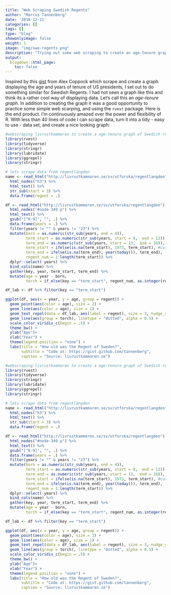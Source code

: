 ```yaml
---
title: "Web Scraping Swedish Regents"
author: "Marcus Tannenberg"
date: '2018-12-21'
categories: []
tags: []
type: "blog"
showonlyimage: false
weight: 1
image: "img/swe-regents.png"
description: "Trying out some web scraping to create an age-tenure graph of Swedish regents."
output:
  blogdown::html_page:
    toc: false
---
```


Inspired by this [gist](https://gist.github.com/acoppock) from Alex Coppock which scrape and create a graph displaying the age and years of tenure of US presidents, I set out to do something similar for Swedish Regents. I had not seen a graph like this and think its a rather cool way of displaying data. Let's call this an *age-tenure graph*. In addition to creating the graph it was a good opportunity to practice some simple web scarping, and using the `rvest` package. Here is the end product. I'm continuously amazed over the power and flexibility of R. With less than 40 lines of code I can scrape data, turn it into a tidy - easy to use -  data set, and create a nice looking graph:  

```r
#webscraping livrustkammaren to create a age-tenure graph of Swedish regents
library(rvest)
library(tidyverse)
library(stringr)
library(lubridate)
library(ggrepel)
library(stringr)

# lets scrape data from regentlängden
name <- read_html("http://livrustkammaren.se/sv/utforska/regentlangden") %>%
  html_nodes("h3") %>%
  html_text() %>%
  str_sub(start = 3) %>%
  data.frame(regent = .)

df <- read_html("http://livrustkammaren.se/sv/utforska/regentlangden") %>%
  html_nodes("#node-349 p") %>%
  html_text() %>%
  gsub("[^0-9]", "", .) %>%
  data.frame(years = .) %>%
  filter(years != "" & years != "23") %>%
  mutate(born = as.numeric(str_sub(years, end = 4)),
         term_start = as.numeric(str_sub(years, start = 9,  end = 12)),
         term_end = as.numeric(str_sub(years, start = 13,  end = 16)),
         term_start = ifelse(is.na(term_start), 1973, term_start), #current king who by not having died ruins the pattern...
         term_end = ifelse(is.na(term_end), year(today()), term_end),
         regent_num = 1:length(term_start)) %>%
  dplyr::select(-years) %>%
  bind_cols(name) %>%
  gather(key, year, term_start, term_end) %>%
  mutate(age = year - born,
         torch = if_else(key == "term_start", regent_num, as.integer(regent_num + 1)))

df_lab <- df %>% filter(key == "term_start")

ggplot(df, aes(x = year, y = age, group = regent)) +
  geom_point(aes(color = age), size = 2) +
  geom_line(aes(color = age), size = 1) +
  geom_text_repel(data = df_lab, aes(label = regent), size = 3, nudge_y = -1, nudge_x = 10) +
  geom_line(aes(group = torch), linetype = "dotted", alpha = 0.5) +
  scale_color_viridis_c(begin = .5) +
  theme_bw() +
  ylab("Age")+
  xlab("Year") +
  theme(legend.position = "none") +
  labs(title = "How old was the Regent of Sweden?",
       subtitle = "Code at: https://gist.github.com/tannenberg",
       caption = "Source: livrustkammaren.se")
```



```r
#webscraping livrustkammaren to create a age-tenure graph of Swedish regents
library(rvest)
library(tidyverse)
library(stringr)
library(lubridate)
library(ggrepel)
library(stringr)

# lets scrape data from regentlängden
name <- read_html("http://livrustkammaren.se/sv/utforska/regentlangden") %>%
  html_nodes("h3") %>%
  html_text() %>%
  str_sub(start = 3) %>%
  data.frame(regent = .)

df <- read_html("http://livrustkammaren.se/sv/utforska/regentlangden") %>%
  html_nodes("#node-349 p") %>%
  html_text() %>%
  gsub("[^0-9]", "", .) %>%
  data.frame(years = .) %>%
  filter(years != "" & years != "23") %>%
  mutate(born = as.numeric(str_sub(years, end = 4)),
         term_start = as.numeric(str_sub(years, start = 9,  end = 12)),
         term_end = as.numeric(str_sub(years, start = 13,  end = 16)),
         term_start = ifelse(is.na(term_start), 1973, term_start), #current king who by not having died ruins the pattern...
         term_end = ifelse(is.na(term_end), year(today()), term_end),
         regent_num = 1:length(term_start)) %>%
  dplyr::select(-years) %>%
  bind_cols(name) %>%
  gather(key, year, term_start, term_end) %>%
  mutate(age = year - born,
         torch = if_else(key == "term_start", regent_num, as.integer(regent_num + 1)))

df_lab <- df %>% filter(key == "term_start")

ggplot(df, aes(x = year, y = age, group = regent)) +
  geom_point(aes(color = age), size = 2) +
  geom_line(aes(color = age), size = 1) +
  geom_text_repel(data = df_lab, aes(label = regent), size = 3, nudge_y = -1, nudge_x = 10) +
  geom_line(aes(group = torch), linetype = "dotted", alpha = 0.5) +
  scale_color_viridis_c(begin = .5) +
  theme_bw() +
  ylab("Age")+
  xlab("Year") +
  theme(legend.position = "none") +
  labs(title = "How old was the Regent of Sweden?",
       subtitle = "Code at: https://gist.github.com/tannenberg",
       caption = "Source: livrustkammaren.se")
```

